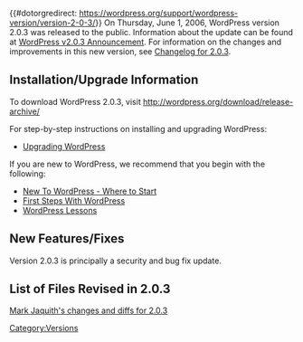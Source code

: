 {{#dotorgredirect: https://wordpress.org/support/wordpress-version/version-2-0-3/}}
On Thursday, June 1, 2006, WordPress version 2.0.3 was released to the public. Information about the update can be found at [http://wordpress.org/development/2006/06/wordpress-203/ WordPress v2.0.3 Announcement].   For information on the changes and improvements in this new version, see [[Changelog/2.0.3|Changelog for 2.0.3]].

==Installation/Upgrade Information==
To download WordPress 2.0.3, visit http://wordpress.org/download/release-archive/

For step-by-step instructions on installing and upgrading WordPress:

* [[Upgrading WordPress]]

If you are new to WordPress, we recommend that you begin with the following:
* [[New To WordPress - Where to Start]]
* [[First Steps With WordPress]]
* [[WordPress Lessons]]

==New Features/Fixes==
Version 2.0.3 is principally a security and bug fix update.

==List of Files Revised in 2.0.3==
[http://markjaquith.wordpress.com/2006/06/01/wordpress-203-upgrade-changed-files-zip-changes-diff-changed-files-list/ Mark Jaquith's changes and diffs for 2.0.3]

{{Versions}}

[[Category:Versions]]